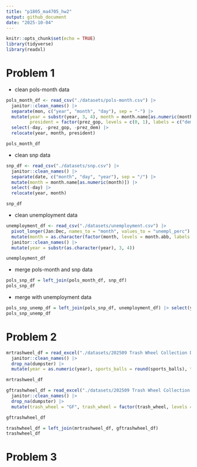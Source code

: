 ```yaml
---
title: "p1805_ma4705_hw2"
output: github_document
date: "2025-10-04"
---
```


```r
knitr::opts_chunk$set(echo = TRUE)
library(tidyverse)
library(readxl)
```

# Problem 1
* clean pols-month data
```r
pols_month_df <- read_csv("./datasets/pols-month.csv") |>
  janitor::clean_names() |>
  separate(mon, c("year", "month", "day"), sep = "-") |>
  mutate(year = substr(year, 3, 4), month = month.name[as.numeric(month)],
         president = factor(prez_gop, levels = c(0, 1), labels = c("dem", "gop"))) |>
  select(-day, -prez_gop, -prez_dem) |>
  relocate(year, month, president)

pols_month_df
```
* clean snp data
```r
snp_df <- read_csv("./datasets/snp.csv") |>
  janitor::clean_names() |>
  separate(date, c("month", "day", "year"), sep = "/") |>
  mutate(month = month.name[as.numeric(month)]) |>
  select(-day) |>
  relocate(year, month)

snp_df
```
* clean unemployment data
```r
unemployment_df <- read_csv("./datasets/unemployment.csv") |>
  pivot_longer(Jan:Dec, names_to = "month", values_to = "unempl_perc") |>
  mutate(month = as.character(factor(month, levels = month.abb, labels = month.name))) |>
  janitor::clean_names() |>
  mutate(year = substr(as.character(year), 3, 4))

unemployment_df
```
* merge pols-month and snp data
```r
pols_snp_df = left_join(pols_month_df, snp_df)
pols_snp_df
```

* merge with unemployment data
```r
pols_snp_unemp_df = left_join(pols_snp_df, unemployment_df) |> select(year, month, president, close, unempl_perc)
pols_snp_unemp_df
```
# Problem 2
```r
mrtrashweel_df = read_excel("./datasets/202509 Trash Wheel Collection Data.xlsx", sheet = "Mr. Trash Wheel") |>
  janitor::clean_names() |>
  drop_na(dumpster) |>
  mutate(year = as.numeric(year), sports_balls = round(sports_balls), trash_wheel = "MTW", trash_wheel = factor(trash_wheel, levels = c("MTW", "GF"), labels= c("Mr. Trash Wheel", "Gwynns Falls")))

mrtrashweel_df
```
```r
gftrashwheel_df = read_excel("./datasets/202509 Trash Wheel Collection Data.xlsx", sheet = "Gwynns Falls Trash Wheel") |>
  janitor::clean_names() |>
  drop_na(dumpster) |>
  mutate(trash_wheel = "GF", trash_wheel = factor(trash_wheel, levels = c("MTW", "GF"), labels= c("Mr. Trash Wheel", "Gwynns Falls")))

gftrashwheel_df
```
```r
trashwheel_df = left_join(mrtrashweel_df, gftrashwheel_df)
trashwheel_df
```
# Problem 3
